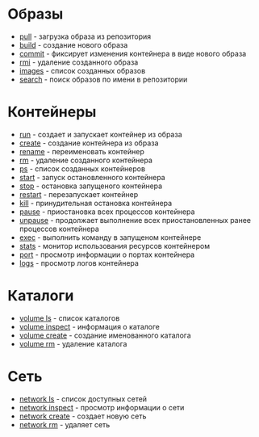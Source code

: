 = Образы =
* [[pull]] - загрузка образа из репозитория
* [[build]] - создание нового образа
* [[commit]] - фиксирует изменения контейнера в виде нового образа
* [[rmi]] - удаление созданного образа
* [[images]] - список созданных образов
* [[search]] - поиск образов по имени в репозитории

= Контейнеры =
* [[run]] - создает и запускает контейнер из образа
* [[create]] - создание контейнера из образа
* [[rename]] - переименовать контейнер
* [[rm]] - удаление созданного контейнера
* [[ps]] - список созданных контейнеров
* [[start]] - запуск остановленного контейнера
* [[stop]] - остановка запущеного контейнера
* [[restart]] - перезапускает контейнер
* [[kill]] - принудительная остановка контейнера
* [[pause]] - приостановка всех процессов контейнера
* [[unpause]] - продолжает выполнение всех приостановленных ранее процессов контейнера
* [[exec]] - выполнить команду в запущеном контейнере
* [[stats]] - монитор использования ресурсов контейнером
* [[port]] - просмотр информации о портах контейнера
* [[logs]] - просмотр логов контейнера

= Каталоги =
* [[volume-ls|volume ls]] - список каталогов
* [[volume-inspect|volume inspect]] - информация о каталоге
* [[volume-create|volume create]] - создание именованного каталога
* [[volume-rm|volume rm]] - удаление каталога

= Сеть =
* [[network-ls|network ls]] - список доступных сетей
* [[network-inspect|network inspect]] - просмотр информации о сети
* [[network-create|network create]] - создает новую сеть
* [[network-rm|network rm]] - удаляет сеть
